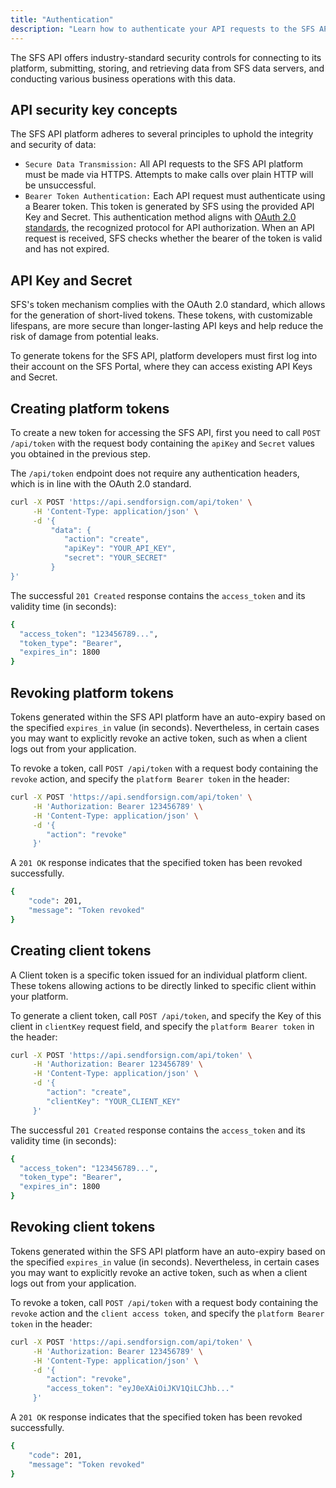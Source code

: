 ```yaml
---
title: "Authentication"
description: "Learn how to authenticate your API requests to the SFS API platform."
---
```


The SFS API offers industry-standard security controls for connecting to its platform, submitting, storing, 
and retrieving data from SFS data servers, and conducting various business operations with this data.

## API security key concepts

The SFS API platform adheres to several principles to uphold the integrity and security of data:

- `Secure Data Transmission:` All API requests to the SFS API platform must be made via HTTPS. Attempts to make 
calls over plain HTTP will be unsuccessful.
- `Bearer Token Authentication:` Each API request must authenticate using a Bearer token. This token is generated by 
SFS using the provided API Key and Secret. This authentication method aligns with [OAuth 2.0 standards](https://oauth.net/2/), 
the recognized protocol for API authorization. When an API request is received, 
SFS checks whether the bearer of the token is valid and has not expired.

## API Key and Secret

SFS's token mechanism complies with the OAuth 2.0 standard, which allows for the generation of short-lived tokens. 
These tokens, with customizable lifespans, are more secure than longer-lasting API keys and help reduce the risk of 
damage from potential leaks.

To generate tokens for the SFS API, platform developers must first log into their account on the SFS Portal, where 
they can access existing API Keys and Secret.

## Creating platform tokens

To create a new token for accessing the SFS API, first you need to call `POST /api/token` with the request body 
containing the `apiKey` and `Secret` values you obtained in the previous step.

The `/api/token` endpoint does not require any authentication headers, which is in line with the OAuth 2.0 standard. 

```bash cURL
curl -X POST 'https://api.sendforsign.com/api/token' \
     -H 'Content-Type: application/json' \
     -d '{
         "data": {
            "action": "create",
            "apiKey": "YOUR_API_KEY",
            "secret": "YOUR_SECRET"
         }
}'
```

The successful `201 Created` response contains the `access_token` and its validity time (in seconds):

```bash JSON
{
  "access_token": "123456789...",
  "token_type": "Bearer",
  "expires_in": 1800
}
```

## Revoking platform tokens

Tokens generated within the SFS API platform have an auto-expiry based on the specified `expires_in` value 
(in seconds). Nevertheless, in certain cases you may want to explicitly revoke an active token, such as when 
a client logs out from your application.

To revoke a token, call `POST /api/token` with a request body containing the `revoke` action, and specify the 
`platform Bearer token` in the header:

```bash cURL
curl -X POST 'https://api.sendforsign.com/api/token' \
     -H 'Authorization: Bearer 123456789' \
     -H 'Content-Type: application/json' \
     -d '{
        "action": "revoke"
     }'
```

A `201 OK` response indicates that the specified token has been revoked successfully.

```bash JSON
{
    "code": 201,
    "message": "Token revoked"
}
```

## Creating client tokens

A Client token is a specific token issued for an individual platform client. 
These tokens allowing actions to be directly linked to specific client within your platform.

To generate a client token, call `POST /api/token`, and specify the Key of this client in `clientKey` request field,
and specify the `platform Bearer token` in the header:

```bash cURL
curl -X POST 'https://api.sendforsign.com/api/token' \
     -H 'Authorization: Bearer 123456789' \
     -H 'Content-Type: application/json' \
     -d '{
        "action": "create",
        "clientKey": "YOUR_CLIENT_KEY"
     }'
```

The successful `201 Created` response contains the `access_token` and its validity time (in seconds):

```bash JSON
{
  "access_token": "123456789...",
  "token_type": "Bearer",
  "expires_in": 1800
}
```

## Revoking client tokens

Tokens generated within the SFS API platform have an auto-expiry based on the specified `expires_in` value 
(in seconds). Nevertheless, in certain cases you may want to explicitly revoke an active token, such as when 
a client logs out from your application.

To revoke a token, call `POST /api/token` with a request body containing the `revoke` action and the `client access token`,
and specify the `platform Bearer token` in the header:

```bash cURL
curl -X POST 'https://api.sendforsign.com/api/token' \
     -H 'Authorization: Bearer 123456789' \
     -H 'Content-Type: application/json' \
     -d '{
        "action": "revoke",
        "access_token": "eyJ0eXAiOiJKV1QiLCJhb..."
     }'
```

A `201 OK` response indicates that the specified token has been revoked successfully.

```bash JSON
{
    "code": 201,
    "message": "Token revoked"
}
```

